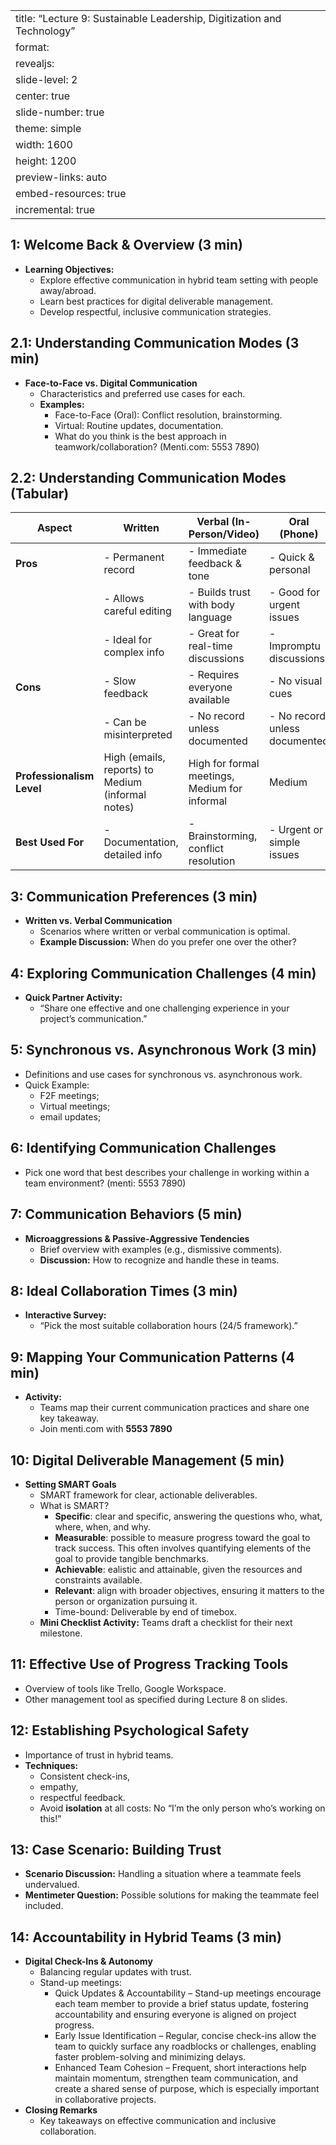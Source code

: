 
---
title: "Lecture 9: Sustainable Leadership, Digitization and Technology"
format: 
  revealjs:
    slide-level: 2
    center: true
    slide-number: true
    theme: simple
    width: 1600
    height: 1200
    preview-links: auto
    embed-resources: true
    incremental: true
---

## 1: Welcome Back & Overview (3 min)
- **Learning Objectives:**
  - Explore effective communication in hybrid team setting with people away/abroad.
  - Learn best practices for digital deliverable management.
  - Develop respectful, inclusive communication strategies.

## 2.1: Understanding Communication Modes (3 min)
- **Face-to-Face vs. Digital Communication**
  - Characteristics and preferred use cases for each.
  - **Examples:**
    - Face-to-Face (Oral): Conflict resolution, brainstorming.
    - Virtual: Routine updates, documentation.
    - What do you think is the best approach in teamwork/collaboration? (Menti.com: 5553 7890)

## 2.2: Understanding Communication Modes (Tabular)

| **Aspect**                   | **Written**                                        | **Verbal (In-Person/Video)**                        | **Oral (Phone)**                        | **Text Messaging (Chat)**             |
|------------------------------|----------------------------------------------------|-----------------------------------------------------|-----------------------------------------|---------------------------------------|
| **Pros**                     | - Permanent record                                | - Immediate feedback & tone                         | - Quick & personal                      | - Fast & convenient                   |
|                              | - Allows careful editing                          | - Builds trust with body language                   | - Good for urgent issues                | - Asynchronous, suitable for schedules |
|                              | - Ideal for complex info                          | - Great for real-time discussions                   | - Impromptu discussions                 | - Reduces formality barriers          |
| **Cons**                     | - Slow feedback                                   | - Requires everyone available                       | - No visual cues                        | - Can lead to misunderstandings       |
|                              | - Can be misinterpreted                           | - No record unless documented                       | - No record unless documented           | - Information can get lost in threads |
| **Professionalism Level**    | High (emails, reports) to Medium (informal notes) | High for formal meetings, Medium for informal       | Medium                                  | Low to Medium                         |
| **Best Used For**            | - Documentation, detailed info                    | - Brainstorming, conflict resolution                | - Urgent or simple issues               | - Quick questions, reminders          |



## 3: Communication Preferences (3 min)
- **Written vs. Verbal Communication**
  - Scenarios where written or verbal communication is optimal.
  - **Example Discussion:** When do you prefer one over the other?

## 4: Exploring Communication Challenges (4 min)
- **Quick Partner Activity:**
  - "Share one effective and one challenging experience in your project’s communication."

## 5: Synchronous vs. Asynchronous Work (3 min)
- Definitions and use cases for synchronous vs. asynchronous work.
- Quick Example: 
  - F2F meetings;
  - Virtual meetings;
  - email updates;

## 6: Identifying Communication Challenges
- Pick one word that best describes your challenge in working within a team environment? (menti: 5553 7890)

## 7: Communication Behaviors (5 min)
- **Microaggressions & Passive-Aggressive Tendencies**
  - Brief overview with examples (e.g., dismissive comments).
  - **Discussion:** How to recognize and handle these in teams.

## 8: Ideal Collaboration Times (3 min)
- **Interactive Survey:**  
  - "Pick the most suitable collaboration hours (24/5 framework)."

## 9: Mapping Your Communication Patterns (4 min)
- **Activity:**  
  - Teams map their current communication practices and share one key takeaway.
  - Join menti.com with **5553 7890**

## 10: Digital Deliverable Management (5 min)
- **Setting SMART Goals**
  - SMART framework for clear, actionable deliverables.
  - What is SMART?
    - **Specific**: clear and specific, answering the questions who, what, where, when, and why. 
    - **Measurable**: possible to measure progress toward the goal to track success. This often involves quantifying elements of the goal to provide tangible benchmarks.
    - **Achievable**: ealistic and attainable, given the resources and constraints available. 
    - **Relevant**: align with broader objectives, ensuring it matters to the person or organization pursuing it.
    - Time-bound: Deliverable by end of timebox.
  - **Mini Checklist Activity:** Teams draft a checklist for their next milestone.

## 11: Effective Use of Progress Tracking Tools
- Overview of tools like Trello, Google Workspace.
- Other management tool as specified during Lecture 8 on slides.

## 12: Establishing Psychological Safety
- Importance of trust in hybrid teams.
- **Techniques:** 
  - Consistent check-ins, 
  - empathy, 
  - respectful feedback.
  - Avoid **isolation** at all costs: No "I'm the only person who's working on this!"

## 13: Case Scenario: Building Trust
- **Scenario Discussion:** Handling a situation where a teammate feels undervalued.
- **Mentimeter Question:** Possible solutions for making the teammate feel included.

## 14: Accountability in Hybrid Teams (3 min)
- **Digital Check-Ins & Autonomy**
  - Balancing regular updates with trust.
  - Stand-up meetings: 
    - Quick Updates & Accountability – Stand-up meetings encourage each team member to provide a brief status update, fostering accountability and ensuring everyone is aligned on project progress.
    - Early Issue Identification – Regular, concise check-ins allow the team to quickly surface any roadblocks or challenges, enabling faster problem-solving and minimizing delays.
    - Enhanced Team Cohesion – Frequent, short interactions help maintain momentum, strengthen team communication, and create a shared sense of purpose, which is especially important in collaborative projects.

- **Closing Remarks**
  - Key takeaways on effective communication and inclusive collaboration.
